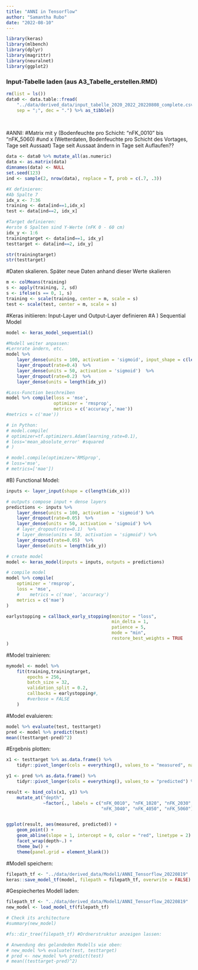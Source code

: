 ```yaml
---
title: "ANNI in Tensorflow"
author: "Samantha Rubo"
date: "2022-08-10"
---
```



```r
library(keras)
library(mlbench)
library(dplyr)
library(magrittr)
library(neuralnet)
library(ggplot2)
```


### Input-Tabelle laden (aus A3_Tabelle_erstellen.RMD)
```r
rm(list = ls())
data0 <- data.table::fread(
    "../data/derived_data/input_tabelle_2020_2022_20220808_complete.csv", 
    sep = ";", dec = ".") %>% as_tibble()

```
\


#ANNI: 
#Matrix mit y (Bodenfeuchte pro Schicht: "nFK_0010" bis "nFK_5060)
#und x (Wetterdaten, Bodenfeuchte pro Schicht des Vortages, Tage seit Aussaat) 
Tage seit Aussaat ändern in Tage seit Auflaufen??
```r
data <- data0 %>% mutate_all(as.numeric)
data <- as.matrix(data)
dimnames(data) <- NULL
set.seed(123)
ind <- sample(2, nrow(data), replace = T, prob = c(.7, .3))

#X definieren:
#Ab Spalte 7
idx_x <- 7:36
training <- data[ind==1,idx_x]
test <- data[ind==2, idx_x]

#Target definieren:
#erste 6 Spalten sind Y-Werte (nFK 0 - 60 cm)
idx_y <- 1:6
trainingtarget <- data[ind==1, idx_y] 
testtarget <- data[ind==2, idx_y]

str(trainingtarget)
str(testtarget)
```


#Daten skalieren. 
Später neue Daten anhand dieser Werte skalieren
```r
m <- colMeans(training)
s <- apply(training, 2, sd)
s <- ifelse(s == 0, 1, s)
training <- scale(training, center = m, scale = s)
test <- scale(test, center = m, scale = s)
```


#Keras initiieren: Input-Layer und Output-Layer definieren
#A ) Sequential Model
```r
model <- keras_model_sequential()

#Modell weiter anpassen:
#Lernrate ändern, etc.
model %>%
    layer_dense(units = 100, activation = 'sigmoid', input_shape = c(length(idx_x))) %>%
    layer_dropout(rate=0.4)  %>%
    layer_dense(units = 50, activation = 'sigmoid')  %>%
    layer_dropout(rate=0.2)  %>%
    layer_dense(units = length(idx_y))

#Loss-Function beschreiben
model %>% compile(loss = 'mse',
                  optimizer = 'rmsprop', 
                  metrics = c('accuracy','mae')) 
#metrics = c('mae'))

# in Python:
# model.compile(
# optimizer=tf.optimizers.Adam(learning_rate=0.1),
# loss='mean_absolute_error' #squared
# )

# model.compile(optimizer='RMSprop',
# loss='mse',
# metrics=['mae'])
```

#B) Functional Model:
```r
inputs <- layer_input(shape = c(length(idx_x)))

# outputs compose input + dense layers
predictions <- inputs %>%
    layer_dense(units = 100, activation = 'sigmoid') %>%
    layer_dropout(rate=0.05)  %>%
    layer_dense(units = 50, activation = 'sigmoid') %>%
    # layer_dropout(rate=0.1)  %>%
    # layer_dense(units = 50, activation = 'sigmoid') %>%
    layer_dropout(rate=0.05)  %>%
    layer_dense(units = length(idx_y))

# create model
model <- keras_model(inputs = inputs, outputs = predictions)

# compile model
model %>% compile(
    optimizer = 'rmsprop',
    loss = 'mse',
    #    metrics = c('mae', 'accuracy')
    metrics = c('mae')
)

earlystopping = callback_early_stopping(monitor = "loss", 
                                        min_delta = 1, 
                                        patience = 5, 
                                        mode = "min", 
                                        restore_best_weights = TRUE                                            
)
```


#Model trainieren:
```r
mymodel <- model %>%          
    fit(training,trainingtarget, 
        epochs = 256,
        batch_size = 32,
        validation_split = 0.2, 
        callbacks = earlystopping#,
        #verbose = FALSE
    )
```

#Model evaluieren:
```r
model %>% evaluate(test, testtarget)
pred <- model %>% predict(test)
mean((testtarget-pred)^2) 
```

#Ergebnis plotten:
```r
x1 <- testtarget %>% as.data.frame() %>% 
    tidyr::pivot_longer(cols = everything(), values_to = "measured", names_to = "depth")

y1 <- pred %>% as.data.frame() %>% 
    tidyr::pivot_longer(cols = everything(), values_to = "predicted") %>% select(predicted)

result <- bind_cols(x1, y1) %>% 
    mutate_at("depth", 
              ~factor(., labels = c("nFK_0010", "nFK_1020", "nFK_2030", 
                                    "nFK_3040", "nFK_4050", "nFK_5060") ))


ggplot(result, aes(measured, predicted)) + 
    geom_point() + 
    geom_abline(slope = 1, intercept = 0, color = "red", linetype = 2) + 
    facet_wrap(depth~.) + 
    theme_bw() + 
    theme(panel.grid = element_blank())
```
#Modell speichern:
```r
filepath_tf <- "../data/derived_data/Model1/ANNI_Tensorflow_20220819"
keras::save_model_tf(model, filepath = filepath_tf, overwrite = FALSE)
```

#Gespiechertes Modell laden:
```r
filepath_tf <- "../data/derived_data/Model1/ANNI_Tensorflow_20220819"
new_model <- load_model_tf(filepath_tf)

# Check its architecture
#summary(new_model)

#fs::dir_tree(filepath_tf) #Ordnerstruktur anzeigen lassen:

# Anwendung des gelandeden Modells wie oben:
# new_model %>% evaluate(test, testtarget)
# pred <- new_model %>% predict(test)
# mean((testtarget-pred)^2) 
```

